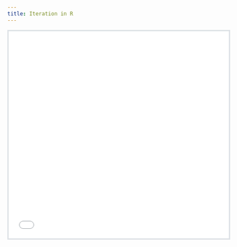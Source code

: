 ```yaml
---
title: Iteration in R
---
```


<style>
.slide-deck {
    border: 3px solid #dee2e6;
    width: 100%;
    height: 475px;
}
</style>

<div>
```{=html}
<iframe class="slide-deck" src="slides.html" allowfullscreen="true" mozallowfullscreen="true" webkitallowfullscreen="true">Your browser does not support embedded HTML iframes, so the slides cannot be displayed.</iframe>
```
</div>
